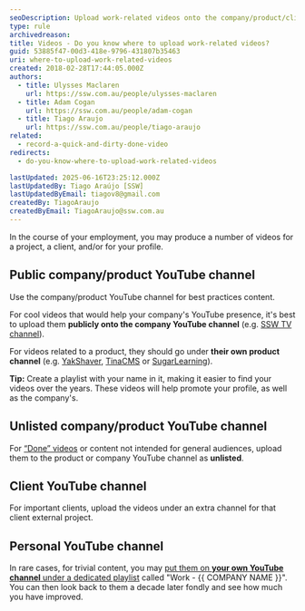 ```yaml
---
seoDescription: Upload work-related videos onto the company/product/client YouTube channel for promoting their presence.
type: rule
archivedreason:
title: Videos - Do you know where to upload work-related videos?
guid: 53885f47-00d3-418e-9796-431807b35463
uri: where-to-upload-work-related-videos
created: 2018-02-28T17:44:05.000Z
authors:
  - title: Ulysses Maclaren
    url: https://ssw.com.au/people/ulysses-maclaren
  - title: Adam Cogan
    url: https://ssw.com.au/people/adam-cogan
  - title: Tiago Araujo
    url: https://ssw.com.au/people/tiago-araujo
related:
  - record-a-quick-and-dirty-done-video
redirects:
  - do-you-know-where-to-upload-work-related-videos

lastUpdated: 2025-06-16T23:25:12.000Z
lastUpdatedBy: Tiago Araújo [SSW]
lastUpdatedByEmail: tiagov8@gmail.com
createdBy: TiagoAraujo
createdByEmail: TiagoAraujo@ssw.com.au
---
```


In the course of your employment, you may produce a number of videos for a project, a client, and/or for your profile.
## Public company/product YouTube channel

Use the company/product YouTube channel for best practices content.

For cool videos that would help your company's YouTube presence, it's best to upload them **publicly onto the company YouTube channel** (e.g. [SSW TV channel](https://www.youtube.com/channel/UCBFgwtV9lIIhvoNh0xoQ7Pg)).

For videos related to a product, they should go under **their own product channel** (e.g. [YakShaver](https://www.youtube.com/@SSWYakShaver), [TinaCMS](https://www.youtube.com/c/tinacms) or [SugarLearning](https://www.youtube.com/channel/UCBFgwtV9lIIhvoNh0xoQ7Pg)).

**Tip:** Create a playlist with your name in it, making it easier to find your videos over the years. These videos will help promote your profile, as well as the company's.

## Unlisted company/product YouTube channel

For [“Done” videos](/record-a-quick-and-dirty-done-video) or content not intended for general audiences, upload them to the product or company YouTube channel as **unlisted**.

## Client YouTube channel

For important clients, upload the videos under an extra channel for that client external project.

## Personal YouTube channel

In rare cases, for trivial content, you may [put them on **your own YouTube channel** under a dedicated playlist](https://support.google.com/youtube/answer/57792?hl=en&co=GENIE.Platform%3DDesktop) called "Work - &#123;&#123; COMPANY NAME &#125;&#125;". You can then look back to them a decade later fondly and see how much you have improved.
